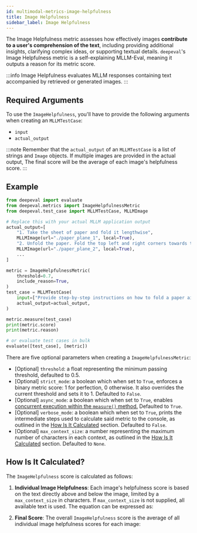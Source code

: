 ```yaml
---
id: multimodal-metrics-image-helpfulness
title: Image Helpfulness
sidebar_label: Image Helpfulness
---
```



The Image Helpfulness metric assesses how effectively images **contribute to a user's comprehension of the text**, including providing additional insights, clarifying complex ideas, or supporting textual details. `deepeval`'s Image Helpfulness metric is a self-explaining MLLM-Eval, meaning it outputs a reason for its metric score.

:::info
Image Helpfulness evaluates MLLM responses containing text accompanied by retrieved or generated images.
:::

## Required Arguments

To use the `ImageHelpfulness`, you'll have to provide the following arguments when creating an `MLLMTestCase`:

- `input`
- `actual_output`

:::note
Remember that the `actual_output` of an `MLLMTestCase` is a list of strings and `Image` objects. If multiple images are provided in the actual output, The final score will be the average of each image's helpfulness score.
:::

## Example

```python
from deepeval import evaluate
from deepeval.metrics import ImageHelpfulnessMetric
from deepeval.test_case import MLLMTestCase, MLLMImage

# Replace this with your actual MLLM application output
actual_output=[
    "1. Take the sheet of paper and fold it lengthwise",
    MLLMImage(url="./paper_plane_1", local=True),
    "2. Unfold the paper. Fold the top left and right corners towards the center.",
    MLLMImage(url="./paper_plane_2", local=True),
    ...
]

metric = ImageHelpfulnessMetric(
    threshold=0.7,
    include_reason=True,
)
test_case = MLLMTestCase(
    input=["Provide step-by-step instructions on how to fold a paper airplane."],
    actual_output=actual_output,
)

metric.measure(test_case)
print(metric.score)
print(metric.reason)

# or evaluate test cases in bulk
evaluate([test_case], [metric])
```

There are five optional parameters when creating a `ImageHelpfulnessMetric`:

- [Optional] `threshold`: a float representing the minimum passing threshold, defaulted to 0.5.
- [Optional] `strict_mode`: a boolean which when set to `True`, enforces a binary metric score: 1 for perfection, 0 otherwise. It also overrides the current threshold and sets it to 1. Defaulted to `False`.
- [Optional] `async_mode`: a boolean which when set to `True`, enables [concurrent execution within the `measure()` method.](metrics-introduction#measuring-metrics-in-async) Defaulted to `True`.
- [Optional] `verbose_mode`: a boolean which when set to `True`, prints the intermediate steps used to calculate said metric to the console, as outlined in the [How Is It Calculated](#how-is-it-calculated) section. Defaulted to `False`.
- [Optional] `max_context_size`: a number representing the maximum number of characters in each context, as outlined in the [How Is It Calculated](#how-is-it-calculated) section. Defaulted to `None`.

## How Is It Calculated?

The `ImageHelpfulness` score is calculated as follows:

1. **Individual Image Helpfulness**: Each image's helpfulness score is based on the text directly above and below the image, limited by a `max_context_size` in characters. If `max_context_size` is not supplied, all available text is used. The equation can be expressed as:

<Equation formula="H_i = f(\text{Context}_{\text{above}}, \text{Context}_{\text{below}}, \text{Image}_i)" />

2. **Final Score**: The overall `ImageHelpfulness` score is the average of all individual image helpfulness scores for each image:

<Equation formula="O = \frac{\sum_{i=1}^n H_i}{n}" />
